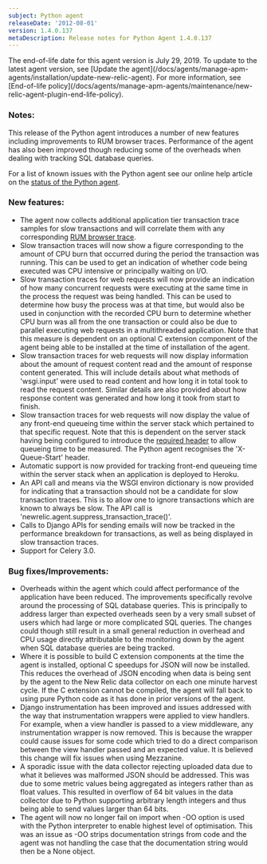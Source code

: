 ```yaml
---
subject: Python agent
releaseDate: '2012-08-01'
version: 1.4.0.137
metaDescription: Release notes for Python Agent 1.4.0.137
---
```


<Callout variant="important">
  The end-of-life date for this agent version is July 29, 2019. To update to the latest agent version, see [Update the agent](/docs/agents/manage-apm-agents/installation/update-new-relic-agent). For more information, see [End-of-life policy](/docs/agents/manage-apm-agents/maintenance/new-relic-agent-plugin-end-life-policy).
</Callout>

### Notes:

This release of the Python agent introduces a number of new features including improvements to RUM browser traces. Performance of the agent has also been improved though reducing some of the overheads when dealing with tracking SQL database queries.

For a list of known issues with the Python agent see our online help article on the [status of the Python agent](https://newrelic.com/docs/python/status-of-python-agent).

### New features:

* The agent now collects additional application tier transaction trace samples for slow transactions and will correlate them with any corresponding [RUM browser trace](https://newrelic.com/docs/features/browser-traces).
* Slow transaction traces will now show a figure corresponding to the amount of CPU burn that occurred during the period the transaction was running. This can be used to get an indication of whether code being executed was CPU intensive or principally waiting on I/O.
* Slow transaction traces for web requests will now provide an indication of how many concurrent requests were executing at the same time in the process the request was being handled. This can be used to determine how busy the process was at that time, but would also be used in conjunction with the recorded CPU burn to determine whether CPU burn was all from the one transaction or could also be due to parallel executing web requests in a multithreaded application. Note that this measure is dependent on an optional C extension component of the agent being able to be installed at the time of installation of the agent.
* Slow transaction traces for web requests will now display information about the amount of request content read and the amount of response content generated. This will include details about what methods of 'wsgi.input' were used to read content and how long it in total took to read the request content. Similar details are also provided about how response content was generated and how long it took from start to finish.
* Slow transaction traces for web requests will now display the value of any front-end queueing time within the server stack which pertained to that specific request. Note that this is dependent on the server stack having being configured to introduce the [required header](https://newrelic.com/docs/features/tracking-front-end-time) to allow queueing time to be measured. The Python agent recognises the 'X-Queue-Start' header.
* Automatic support is now provided for tracking front-end queueing time within the server stack when an application is deployed to Heroku.
* An API call and means via the WSGI environ dictionary is now provided for indicating that a transaction should not be a candidate for slow transaction traces. This is to allow one to ignore transactions which are known to always be slow. The API call is 'newrelic.agent.suppress_transaction_trace()'.
* Calls to Django APIs for sending emails will now be tracked in the performance breakdown for transactions, as well as being displayed in slow transaction traces.
* Support for Celery 3.0.

### Bug fixes/Improvements:

* Overheads within the agent which could affect performance of the application have been reduced. The improvements specifically revolve around the processing of SQL database queries. This is principally to address larger than expected overheads seen by a very small subset of users which had large or more complicated SQL queries. The changes could though still result in a small general reduction in overhead and CPU usage directly attributable to the monitoring down by the agent when SQL database queries are being tracked.
* Where it is possible to build C extension components at the time the agent is installed, optional C speedups for JSON will now be installed. This reduces the overhead of JSON encoding when data is being sent by the agent to the New Relic data collector on each one minute harvest cycle. If the C extension cannot be compiled, the agent will fall back to using pure Python code as it has done in prior versions of the agent.
* Django instrumentation has been improved and issues addressed with the way that instrumentation wrappers were applied to view handlers. For example, when a view handler is passed to a view middleware, any instrumentation wrapper is now removed. This is because the wrapper could cause issues for some code which tried to do a direct comparison between the view handler passed and an expected value. It is believed this change will fix issues when using Mezzanine.
* A sporadic issue with the data collector rejecting uploaded data due to what it believes was malformed JSON should be addressed. This was due to some metric values being aggregated as integers rather than as float values. This resulted in overflow of 64 bit values in the data collector due to Python supporting arbitrary length integers and thus being able to send values larger than 64 bits.
* The agent will now no longer fail on import when -OO option is used with the Python interpreter to enable highest level of optimisation. This was an issue as -OO strips documentation strings from code and the agent was not handling the case that the documentation string would then be a None object.
